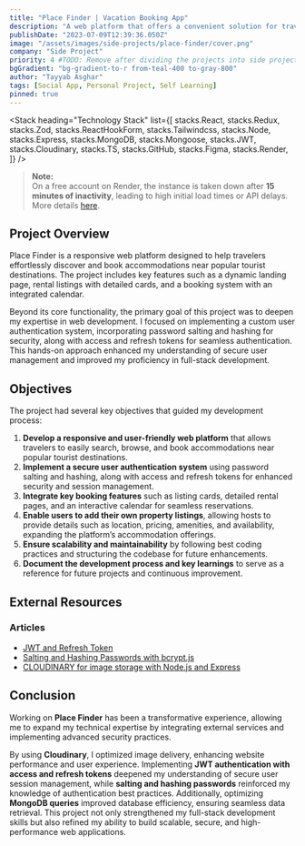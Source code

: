 ```yaml
---
title: "Place Finder | Vacation Booking App"
description: "A web platform that offers a convenient solution for travelers seeking accommodations near popular tourist destinations. Users can easily discover and book suitable lodging options based on their preferences."
publishDate: "2023-07-09T12:39:36.050Z"
image: "/assets/images/side-projects/place-finder/cover.png"
company: "Side Project"
priority: 4 #TODO: Remove after dividing the projects into side projects.
bgGradient: "bg-gradient-to-r from-teal-400 to-gray-800"
author: "Tayyab Asghar"
tags: [Social App, Personal Project, Self Learning]
pinned: true
---
```



<LiveButtons primary="https://place-finder.onrender.com" secondary="https://github.com/TayyabAsghar/Place-Finder" />

<LightBoxImage
  noBorder
  alt="Place Finder"
  gradient="bg-gradient-to-r from-teal-400 to-gray-800"
  src="/assets/images/side-projects/place-finder/cover.png"
/>

<Stack
  heading="Technology Stack"
  list={[
    stacks.React,
    stacks.Redux,
    stacks.Zod,
    stacks.ReactHookForm,
    stacks.Tailwindcss,
    stacks.Node,
    stacks.Express,
    stacks.MongoDB,
    stacks.Mongoose,
    stacks.JWT,
    stacks.Cloudinary,
    stacks.TS,
    stacks.GitHub,
    stacks.Figma,
    stacks.Render,
  ]}
/>


> **Note:**  
> On a free account on Render, the instance is taken down after **15 minutes of inactivity**, leading to high initial load 
times or API delays. More details [here](https://community.render.com/t/website-takes-ages-to-load/11242).

## Project Overview

Place Finder is a responsive web platform designed to help travelers effortlessly discover and book accommodations near 
popular tourist destinations. The project includes key features such as a dynamic landing page, rental listings with detailed 
cards, and a booking system with an integrated calendar.

Beyond its core functionality, the primary goal of this project was to deepen my expertise in web development. I focused on 
implementing a custom user authentication system, incorporating password salting and hashing for security, along with access 
and refresh tokens for seamless authentication. This hands-on approach enhanced my understanding of secure user management and 
improved my proficiency in full-stack development.

## Objectives

The project had several key objectives that guided my development process:

1. **Develop a responsive and user-friendly web platform** that allows travelers to easily search, browse, and book accommodations
 near popular tourist destinations.
2. **Implement a secure user authentication system** using password salting and hashing, along with access and refresh tokens 
for enhanced security and session management. 
3. **Integrate key booking features** such as listing cards, detailed rental pages, and an interactive calendar for seamless 
reservations.  
4. **Enable users to add their own property listings**, allowing hosts to provide details such as location, pricing, amenities, 
and availability, expanding the platform’s accommodation offerings.
5. **Ensure scalability and maintainability** by following best coding practices and structuring the codebase for 
future enhancements.
6. **Document the development process and key learnings** to serve as a reference for future projects and continuous 
improvement.


## External Resources

### Articles

- <a href="https://medium.com/swlh/authentication-using-jwt-and-refresh-token-part-1-aca5522c14c8" target="_blank">JWT and Refresh Token</a>
- <a href="https://medium.com/@arunchaitanya/salting-and-hashing-passwords-with-bcrypt-js-a-comprehensive-guide-f5e31de3c40c" target="_blank">Salting and Hashing Passwords with bcrypt.js</a>
- <a href="https://medium.com/@1nourahalmanea/using-cloudinary-for-image-storage-with-node-js-and-express-6db2df41fb7e" target="_blank">CLOUDINARY for image storage with Node.js and Express</a>

## Conclusion 

Working on **Place Finder** has been a transformative experience, allowing me to expand my technical expertise by integrating 
external services and implementing advanced security practices.

By using **Cloudinary**, I optimized image delivery, enhancing website performance and user experience. Implementing 
**JWT authentication with access and refresh tokens** deepened my understanding of secure user session management, while 
**salting and hashing passwords** reinforced my knowledge of authentication best practices. Additionally, optimizing 
**MongoDB queries** improved database efficiency, ensuring seamless data retrieval. This project not only strengthened my 
full-stack development skills but also refined my ability to build scalable, secure, and high-performance web applications.